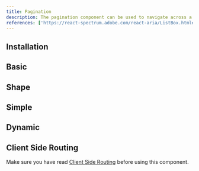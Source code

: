 ```yaml
---
title: Pagination
description: The pagination component can be used to navigate across a series of content and data sets for various pages such as blog posts, products, and more.
references: ['https://react-spectrum.adobe.com/react-aria/ListBox.html#props']
---
```


## Installation
<Install component='pagination' />

## Basic
<Demo center component='navigation/pagination/pagination-demo' />

## Shape
<Demo center component='navigation/pagination/pagination-shape-demo' />

## Simple
<Demo center component='navigation/pagination/pagination-simple-demo' />

## Dynamic
<Demo center component='navigation/pagination/pagination-dynamic-demo' />


## Client Side Routing
Make sure you have read [Client Side Routing](/docs/getting-started/client-side-routing) before using this component.
